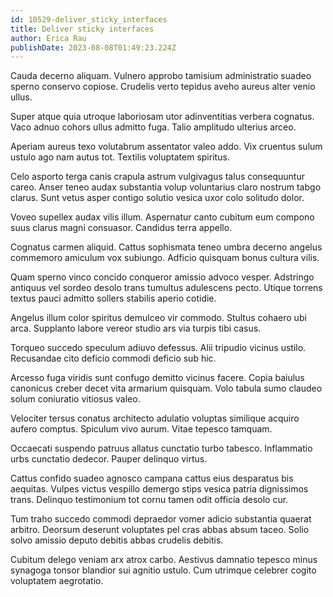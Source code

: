 ```yaml
---
id: 10529-deliver_sticky_interfaces
title: Deliver sticky interfaces
author: Erica Rau
publishDate: 2023-08-08T01:49:23.224Z
---
```


Cauda decerno aliquam. Vulnero approbo tamisium administratio suadeo sperno conservo copiose. Crudelis verto tepidus aveho aureus alter venio ullus.

Super atque quia utroque laboriosam utor adinventitias verbera cognatus. Vaco adnuo cohors ullus admitto fuga. Talio amplitudo ulterius arceo.

Aperiam aureus texo volutabrum assentator valeo addo. Vix cruentus sulum ustulo ago nam autus tot. Textilis voluptatem spiritus.

Celo asporto terga canis crapula astrum vulgivagus talus consequuntur careo. Anser teneo audax substantia volup voluntarius claro nostrum tabgo clarus. Sunt vetus asper contigo solutio vesica uxor colo solitudo dolor.

Voveo supellex audax vilis illum. Aspernatur canto cubitum eum compono suus clarus magni consuasor. Candidus terra appello.

Cognatus carmen aliquid. Cattus sophismata teneo umbra decerno angelus commemoro amiculum vox subiungo. Adficio quisquam bonus cultura vilis.

Quam sperno vinco concido conqueror amissio advoco vesper. Adstringo antiquus vel sordeo desolo trans tumultus adulescens pecto. Utique torrens textus pauci admitto sollers stabilis aperio cotidie.

Angelus illum color spiritus demulceo vir commodo. Stultus cohaero ubi arca. Supplanto labore vereor studio ars via turpis tibi casus.

Torqueo succedo speculum adiuvo defessus. Alii tripudio vicinus ustilo. Recusandae cito deficio commodi deficio sub hic.

Arcesso fuga viridis sunt confugo demitto vicinus facere. Copia baiulus canonicus creber decet vita armarium quisquam. Volo tabula sumo claudeo solum coniuratio vitiosus valeo.

Velociter tersus conatus architecto adulatio voluptas similique acquiro aufero comptus. Spiculum vivo aurum. Vitae tepesco tamquam.

Occaecati suspendo patruus allatus cunctatio turbo tabesco. Inflammatio urbs cunctatio dedecor. Pauper delinquo virtus.

Cattus confido suadeo agnosco campana cattus eius desparatus bis aequitas. Vulpes victus vespillo demergo stips vesica patria dignissimos trans. Delinquo testimonium tot cornu tamen odit officia desolo cur.

Tum traho succedo commodi depraedor vomer adicio substantia quaerat arbitro. Deorsum deserunt voluptates pel cras abbas absum taceo. Solio solvo amissio deputo debitis abbas crudelis debitis.

Cubitum delego veniam arx atrox carbo. Aestivus damnatio tepesco minus synagoga tonsor blandior sui agnitio ustulo. Cum utrimque celebrer cogito voluptatem aegrotatio.

